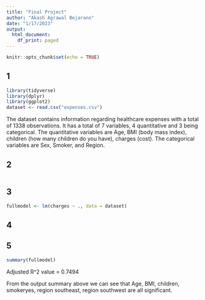 ```yaml
---
title: "Final Project"
author: "Akash Agrawal Bejarano"
date: "1/17/2023"
output:
  html_document:
    df_print: paged
---
```


```r
knitr::opts_chunk$set(echo = TRUE)
```


## 1 

```r
library(tidyverse)
library(dplyr)
library(ggplot2)
dataset <- read.csv("expenses.csv")

```


The dataset contains information regarding healthcare expenses with a total of 1338 observations. It has a total of 7 variables, 4 quantitative and 3 being categorical. The quantitative variables are Age, BMI (body mass index), children (how many children do you have), charges (cost). The categorical variables are Sex, Smoker, and Region. 

## 2

```r

```


## 3 

```r
fullmodel <- lm(charges ~ ., data = dataset)

```

## 4

## 5
```r
summary(fullmodel)
```

Adjusted R^2 value = 0.7494 

From the output summary above we can see that Age, BMI, children, smokeryes, region southeast, region southwest are all significant. 























